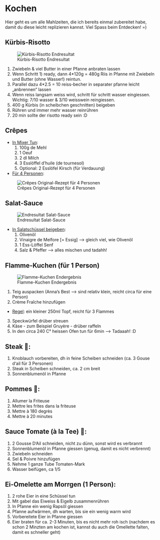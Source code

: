 # Kochen

Hier geht es um alle Mahlzeiten, die ich bereits einmal zubereitet habe, damit du diese leicht replizieren kannst. Viel Spass beim Entdecken! =)

## Kürbis-Risotto

![Kürbis-Risotto Endresultat](docs/bilder/kochen/risotto.jpg)

1. Zwiebeln & viel Butter in einer Pfanne anbraten lassen
2. Wenn Schritt 1) ready, dann 4*120g = 480g Riis in Pfanne mit Zwiebeln und Butter (ohne Wasser!) reintun.
  1. Parallel dazu 4*2.5 = 10 reiss-becher in separater pfanne leicht „anbrennen“ lassen
3. Wenn reiss langsam weiss wird, schritt für schritt wasser eingiessen. Wichtig: 7/10 wasser & 3/10 weisswein reingiessen.
4. 400 g Kürbis (in scheibchen geschnitten) beigeben
5. Rühren und immer mehr wasser reinrühren
6. 20 min sollte der risotto ready sein :D

## Crêpes

- <u>In Mixer Tun</u>:
  1. 100g de Mehl
  2. 1 Oeuf
  3. 2 dl Milch
  4. 3 Esslöffel d’huile (de tournesol)
  5. Optional: 2 Esslöfel Kirsch (für Verdauung)
    
- <u>Für 4 Personen</u>:

![Crêpes Original-Rezept für 4 Personen](docs/bilder/kochen/crepes.jpeg)

## Salat-Sauce

![Endresultat Salat-Sauce](docs/bilder/kochen/salat-sauce.jpg)

- <u>In Salatschüssel beigeben</u>:
  1. Olivenöl 
  2. Vinaigre de Melfore [= Essig] —> gleich viel, wie Olivenöl
  3. 1 Ess-Löffel Senf
  4. Salz & Pfeffer
—> alles mischen und tadahh!

## Flamme-Kuchen (für 1 Person)

![Flamme-Kuchen Endergebnis](docs/bilder/kochen/flamme-kuchen.jpg)

1. Teig auspacken (Anna's Best --> sind relativ klein, reicht circa für eine Person)
2. Crème Fraîche hinzufügen
  - <u>Regel</u>: ein kleiner 250ml Topf, reicht für 3 Flammes
3. Speckwürfel drüber streuen
4. Käse - zum Beispiel Gruyère - drüber raffeln
5. In den circa 240 C° heissen Ofen tun für 6min
--> Tadaaah! :D

## Steak 🥩:

1. Knoblauch vorbereiten, dh in feine Scheiben schneiden (ca. 3 Gouse d‘ail für 3 Personen)
2. Steak in Scheiben schneiden, ca. 2 cm breit
3. Sonnenblumenöl in Pfanne

## Pommes 🍟:

1. Allumer la Friteuse
2. Mettre les frites dans la friteuse
3. Mettre à 180 degrès
4. Mettre à 20 minutes

## Sauce Tomate (à la Tee) 🍅:

1. 2 Gousse D‘Ail schneiden, nicht zu dünn, sonst wird es verbrannt
2. Sonnenblumenöl in Pfanne giessen (genug, damit es nicht verbrennt)
3. Zwiebeln schneiden
4. Sel & Poivre hinzufügen
5. Nehme 1 ganze Tube Tomaten-Mark
6. Wasser beifügen, ca 1/5

## Ei-Omelette am Morrgen (1 Person):

1. 2 rohe Eier in eine Schüssel tun
2. Mit gabel das Eiweiss & Eigelb zusammenrühren
3. In Pfanne ein wenig Rapsöl giessen
4. Pfanne aufwärmen, dh warten, bis sie ein wenig warm wird
5. Vorbereitete Eier in Pfanne giessen
6. Eier braten für ca. 2-3 Minuten, bis es nicht mehr roh isch (nachdem es schon 2 Minzten am kochen ist, kannst du auch die Omellette falten, damit es schneller geht)


